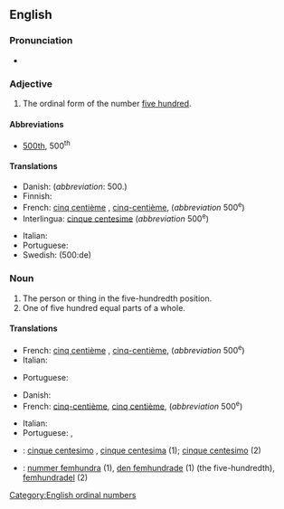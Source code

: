 ==English==

===Pronunciation===
* {{audio|en|en-us-five-hundredth.ogg|Audio (US)}}

===Adjective===
{{en-adj|head=[[five]]-[[hundredth]]|-}}

# The ordinal form of the number [[five hundred]].

====Abbreviations====
* [[500th]], 500<sup>th</sup>

====Translations====
{{trans-top|the ordinal form of the number five hundred}}
* Danish: {{t|da|fem hundrede}} (''abbreviation'': 500.)
* Finnish: {{t|fi|[[viides]][[sadas]]}}
* French: [[cinq centième]] {{qualifier|more common}} <!--3 times more common than hyphenated form-->, [[cinq-centième]], (''abbreviation'' 500<sup>e</sup>)
* Interlingua: [[cinque centesime]] (''abbreviation'' 500<sup>e</sup>)
{{trans-mid}}
* Italian: {{t+|it|cinquecentesimo}}
* Portuguese: {{t+|pt|quingentésimo|m}}
* Swedish: {{t|sv|femhundrade}} (500:de)
{{trans-bottom}}

===Noun===
{{en-noun}}

# The person or thing in the five-hundredth position.
# One of five hundred equal parts of a whole.

====Translations====
{{trans-top|the person or thing in the five-hundredth position}}
* French: [[cinq centième]] {{qualifier|more common}} <!--over 3 times more common than hyphenated form-->, [[cinq-centième]], (''abbreviation'' 500<sup>e</sup>)
* Italian: {{t+|it|cinquecentesimo|m}}
{{trans-mid}}
* Portuguese: {{t+|pt|quingentésimo|m}}
{{trans-bottom}}

{{trans-top|one of five hundred equal parts of a whole}}
* Danish: {{t|da|fem hundrededel|c}}
* French: [[cinq-centième]], [[cinq centième]], <!--about as common as hyphenated form; according to Google nGrams, more common briefly in early 1800s, much less common than hyphenated form during mid 1800s, difference in frequency fluctuates thereafter-->(''abbreviation'' 500<sup>e</sup>)
{{trans-mid}}
* Italian: {{t+|it|cinquecentesimo|m}}
* Portuguese: {{t+|pt|quingentésimo|m}}, {{t|pt|[[quingentésima]] [[parte]]|f}}
{{trans-bottom}}

{{checktrans-top}}
* {{ttbc|ia}}: [[cinque centesimo]] {{g|m}}, [[cinque centesima]] {{g|f}} (1); [[cinque centesimo]] (2)
{{trans-mid}}
* {{ttbc|sv}}: [[nummer femhundra]] (1), [[den femhundrade]] (1) (the five-hundredth), [[femhundradel]] (2)
{{trans-bottom}}

[[Category:English ordinal numbers]]